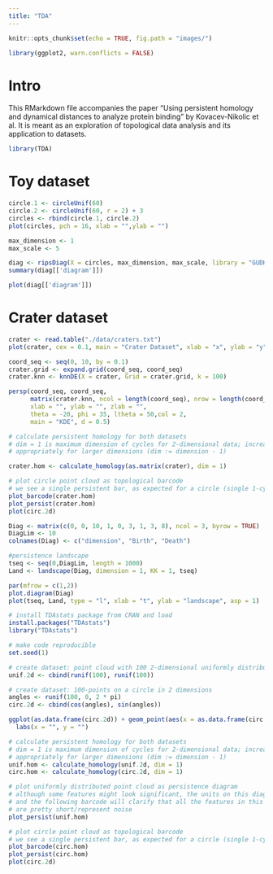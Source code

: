 ```yaml
---
title: "TDA"
---
```


```r
knitr::opts_chunk$set(echo = TRUE, fig.path = "images/")
```

```r
library(ggplot2, warn.conflicts = FALSE)
```

# Intro

This RMarkdown file accompanies the paper "Using persistent homology and dynamical distances to analyze protein binding" by Kovacev-Nikolic et al.  It is meant as an exploration of topological data analysis and its application to datasets.

```r
library(TDA)
```

# Toy dataset

```r
circle.1 <- circleUnif(60)
circle.2 <- circleUnif(60, r = 2) + 3
circles <- rbind(circle.1, circle.2)
plot(circles, pch = 16, xlab = "",ylab = "")
```

```r
max_dimension <- 1
max_scale <- 5
```

```r
diag <- ripsDiag(X = circles, max_dimension, max_scale, library = "GUDHI", printProgress = FALSE)
summary(diag[['diagram']])
```

```r
plot(diag[['diagram']])
```

# Crater dataset

```r
crater <- read.table("./data/craters.txt")
plot(crater, cex = 0.1, main = "Crater Dataset", xlab = "x", ylab = "y")
```

```r
coord_seq <- seq(0, 10, by = 0.1)
crater.grid <- expand.grid(coord_seq, coord_seq)
crater.knn <- knnDE(X = crater, Grid = crater.grid, k = 100)
```

```r
persp(coord_seq, coord_seq,
      matrix(crater.knn, ncol = length(coord_seq), nrow = length(coord_seq)),
      xlab = "", ylab = "", zlab = "",
      theta = -20, phi = 35, ltheta = 50,col = 2, 
      main = "KDE", d = 0.5)
```

```r
# calculate persistent homology for both datasets
# dim = 1 is maximum dimension of cycles for 2-dimensional data; increase
# appropriately for larger dimensions (dim := dimension - 1)

crater.hom <- calculate_homology(as.matrix(crater), dim = 1)

# plot circle point cloud as topological barcode
# we see a single persistent bar, as expected for a circle (single 1-cycle/loop)
plot_barcode(crater.hom)
plot_persist(crater.hom)
plot(circ.2d)
```

```r
Diag <- matrix(c(0, 0, 10, 1, 0, 3, 1, 3, 8), ncol = 3, byrow = TRUE)
DiagLim <- 10
colnames(Diag) <- c("dimension", "Birth", "Death")

#persistence landscape
tseq <- seq(0,DiagLim, length = 1000)
Land <- landscape(Diag, dimension = 1, KK = 1, tseq)

par(mfrow = c(1,2))
plot.diagram(Diag)
plot(tseq, Land, type = "l", xlab = "t", ylab = "landscape", asp = 1)
```


```r
# install TDAstats package from CRAN and load
install.packages("TDAstats")
library("TDAstats")

# make code reproducible
set.seed(1)

# create dataset: point cloud with 100 2-dimensional uniformly distributed points in a unit square
unif.2d <- cbind(runif(100), runif(100))

# create dataset: 100-points on a circle in 2 dimensions
angles <- runif(100, 0, 2 * pi)
circ.2d <- cbind(cos(angles), sin(angles))

ggplot(as.data.frame(circ.2d)) + geom_point(aes(x = as.data.frame(circ.2d)[,1], y = as.data.frame(circ.2d)[, 2]))+
  labs(x = "", y = "")

# calculate persistent homology for both datasets
# dim = 1 is maximum dimension of cycles for 2-dimensional data; increase
# appropriately for larger dimensions (dim := dimension - 1)
unif.hom <- calculate_homology(unif.2d, dim = 1)
circ.hom <- calculate_homology(circ.2d, dim = 1)

# plot uniformly distributed point cloud as persistence diagram
# although some features might look significant, the units on this diagram
# and the following barcode will clarify that all the features in this diagram
# are pretty short/represent noise
plot_persist(unif.hom)

# plot circle point cloud as topological barcode
# we see a single persistent bar, as expected for a circle (single 1-cycle/loop)
plot_barcode(circ.hom)
plot_persist(circ.hom)
plot(circ.2d)
```